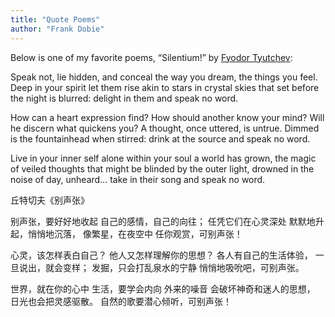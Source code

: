 ```yaml
---
title: "Quote Poems"
author: "Frank Dobie"
---
```


Below is one of my favorite poems, "Silentium!" by [Fyodor Tyutchev](https://en.wikipedia.org/wiki/Fyodor_Tyutchev):

Speak not, lie hidden, and conceal
the way you dream, the things you feel.
Deep in your spirit let them rise
akin to stars in crystal skies
that set before the night is blurred:
delight in them and speak no word.

How can a heart expression find?
How should another know your mind?
Will he discern what quickens you?
A thought, once uttered, is untrue.
Dimmed is the fountainhead when stirred:
drink at the source and speak no word.

Live in your inner self alone
within your soul a world has grown,
the magic of veiled thoughts that might
be blinded by the outer light,
drowned in the noise of day, unheard...
take in their song and speak no word.

丘特切夫《别声张》

别声张，要好好地收起
自己的感情，自己的向往；
任凭它们在心灵深处
默默地升起，悄悄地沉落，
像繁星，在夜空中
任你观赏，可别声张！

心灵，该怎样表白自己？
他人又怎样理解你的思想？
各人有自己的生活体验，
一旦说出，就会变样；
发掘，只会打乱泉水的宁静
悄悄地吸吮吧，可别声张。

世界，就在你的心中
生活，要学会内向
外来的噪音
会破坏神奇和迷人的思想，
日光也会把灵感驱散。
自然的歌要潜心倾听，可别声张！
